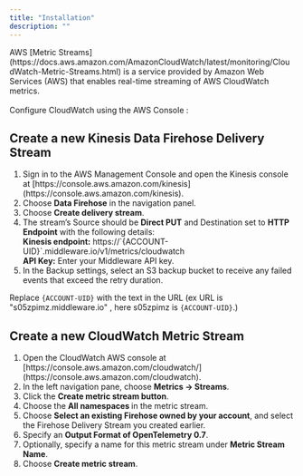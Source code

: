 ```yaml
---
title: "Installation"
description: ""
---
```


<p>AWS [Metric Streams](https://docs.aws.amazon.com/AmazonCloudWatch/latest/monitoring/CloudWatch-Metric-Streams.html) is a service provided by Amazon Web Services (AWS) that enables real-time streaming of AWS CloudWatch metrics.<br/><br/>Configure CloudWatch using the AWS Console : </p>

## Create a new Kinesis Data Firehose Delivery Stream

<ol>
<li>Sign in to the AWS Management Console and open the Kinesis console at [https://console.aws.amazon.com/kinesis](https://console.aws.amazon.com/kinesis).</li>
<li>Choose <b>Data Firehose</b> in the navigation panel.</li>
<li>Choose <b>Create delivery stream</b>.</li>
<li>
The stream’s Source should be <b>Direct PUT</b> and Destination set to <b>HTTP Endpoint</b> with the following details:<br/>
<b>Kinesis endpoint:</b> https://`{ACCOUNT-UID}`.middleware.io/v1/metrics/cloudwatch<br/>
<b>API Key:</b> Enter your Middleware API key.
</li>
<li>In the Backup settings, select an S3 backup bucket to receive any failed events that exceed the retry duration.</li>
</ol>

<Info>Replace `{ACCOUNT-UID}` with the text in the URL (ex URL is "s05zpimz.middleware.io" , here s05zpimz is `{ACCOUNT-UID}`.)</Info>

## Create a new CloudWatch Metric Stream

<ol>
<li>Open the CloudWatch AWS console at [https://console.aws.amazon.com/cloudwatch/](https://console.aws.amazon.com/cloudwatch).</li>
<li>In the left navigation pane, choose <b>Metrics → Streams</b>.</li>
<li>Click the <b>Create metric stream button</b>.</li>
<li>Choose the <b>All namespaces </b> in the metric stream.</li>
<li>Choose <b>Select an existing Firehose owned by your account</b>, and select the Firehose Delivery Stream you created earlier.</li>
<li>Specify an <b>Output Format of OpenTelemetry 0.7</b>.</li>
<li>Optionally, specify a name for this metric stream under <b>Metric Stream Name</b>.</li>
<li>Choose <b>Create metric stream</b>.</li>
</ol>
